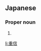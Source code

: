 ==Japanese==
{{ja-kanjitab|しげ|のぶ|yomi=kun}}

===Proper noun===
{{ja-pos|しげのぶ|proper}}

# {{given name|male|lang=ja|sort=しげのぶ}}

[[li:重信]]